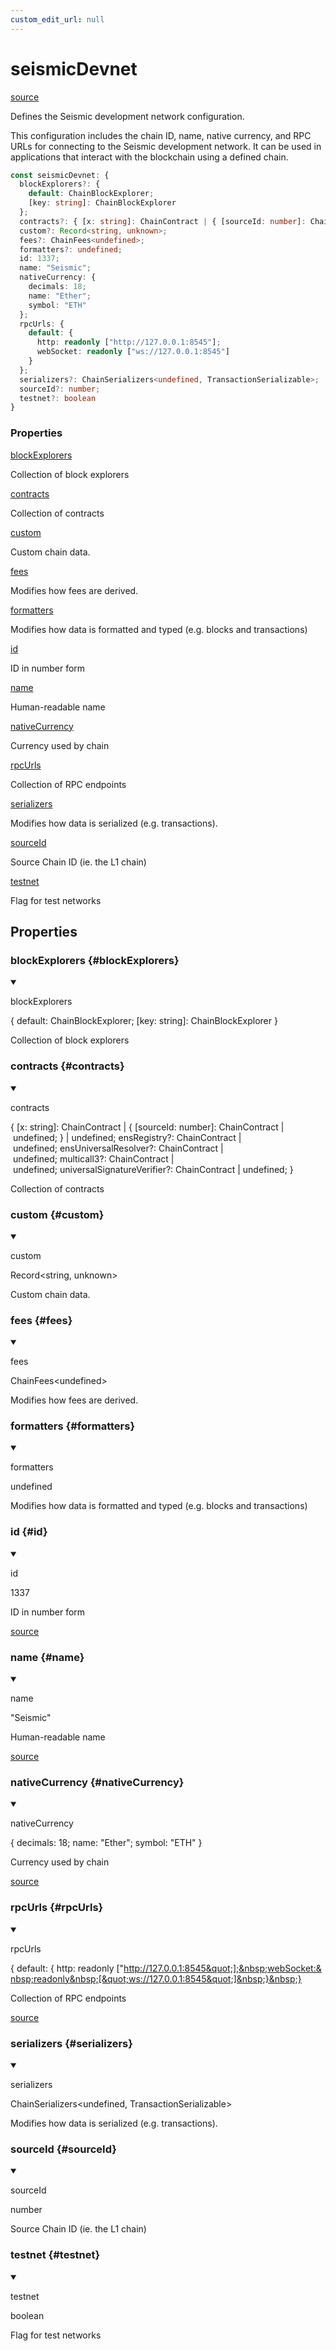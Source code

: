 ```yaml
---
custom_edit_url: null
---
```


# seismicDevnet
<div className="doc-side">
<div className="doc-main-source">

[source](https://github.com/SeismicSystems/seismic-client/blob/9a8e456/packages/seismic-viem/src/chain.ts#L75)

</div>
</div>

<div className="doc-subtitle">

Defines the Seismic development network configuration.

This configuration includes the chain ID, name, native currency, and RPC URLs
for connecting to the Seismic development network. It can be used in applications
that interact with the blockchain using a defined chain.

</div>

```ts
const seismicDevnet: {
  blockExplorers?: {
    default: ChainBlockExplorer;
    [key: string]: ChainBlockExplorer
  };
  contracts?: { [x: string]: ChainContract | { [sourceId: number]: ChainContract | undefined; } | undefined; ensRegistry?: ChainContract | undefined; ensUniversalResolver?: ChainContract | undefined; multicall3?: ChainContract | undefined; universalSignatureVerifier?: ChainContract | undefined; };
  custom?: Record<string, unknown>;
  fees?: ChainFees<undefined>;
  formatters?: undefined;
  id: 1337;
  name: "Seismic";
  nativeCurrency: {
    decimals: 18;
    name: "Ether";
    symbol: "ETH"
  };
  rpcUrls: {
    default: {
      http: readonly ["http://127.0.0.1:8545"];
      webSocket: readonly ["ws://127.0.0.1:8545"]
    }
  };
  serializers?: ChainSerializers<undefined, TransactionSerializable>;
  sourceId?: number;
  testnet?: boolean
}
```

<div className="doc-summary doc-properties">
<h3 className="doc-summary-title">Properties</h3>
<div className="doc-summary-item">
<div className="doc-summary-name"><a href="#blockExplorers">blockExplorers</a></div>
<div className="doc-summary-desc">

Collection of block explorers

</div>
</div>
<div className="doc-summary-item">
<div className="doc-summary-name"><a href="#contracts">contracts</a></div>
<div className="doc-summary-desc">

Collection of contracts

</div>
</div>
<div className="doc-summary-item">
<div className="doc-summary-name"><a href="#custom">custom</a></div>
<div className="doc-summary-desc">

Custom chain data.

</div>
</div>
<div className="doc-summary-item">
<div className="doc-summary-name"><a href="#fees">fees</a></div>
<div className="doc-summary-desc">

Modifies how fees are derived.

</div>
</div>
<div className="doc-summary-item">
<div className="doc-summary-name"><a href="#formatters">formatters</a></div>
<div className="doc-summary-desc">

Modifies how data is formatted and typed (e.g. blocks and transactions)

</div>
</div>
<div className="doc-summary-item">
<div className="doc-summary-name"><a href="#id">id</a></div>
<div className="doc-summary-desc">

ID in number form

</div>
</div>
<div className="doc-summary-item">
<div className="doc-summary-name"><a href="#name">name</a></div>
<div className="doc-summary-desc">

Human-readable name

</div>
</div>
<div className="doc-summary-item">
<div className="doc-summary-name"><a href="#nativeCurrency">nativeCurrency</a></div>
<div className="doc-summary-desc">

Currency used by chain

</div>
</div>
<div className="doc-summary-item">
<div className="doc-summary-name"><a href="#rpcUrls">rpcUrls</a></div>
<div className="doc-summary-desc">

Collection of RPC endpoints

</div>
</div>
<div className="doc-summary-item">
<div className="doc-summary-name"><a href="#serializers">serializers</a></div>
<div className="doc-summary-desc">

Modifies how data is serialized (e.g. transactions).

</div>
</div>
<div className="doc-summary-item">
<div className="doc-summary-name"><a href="#sourceId">sourceId</a></div>
<div className="doc-summary-desc">

Source Chain ID (ie. the L1 chain)

</div>
</div>
<div className="doc-summary-item">
<div className="doc-summary-name"><a href="#testnet">testnet</a></div>
<div className="doc-summary-desc">

Flag for test networks

</div>
</div>
</div>

## Properties

<div className="doc-header-hidden">

### blockExplorers {#blockExplorers}

</div>

<div className="doc-entry">

<details open className="doc-property">

<summary className="doc-member">

<span className="doc-name">blockExplorers</span>

<span className="doc-type">

{&nbsp;default:&nbsp;ChainBlockExplorer;&nbsp;[key:&nbsp;string]:&nbsp;ChainBlockExplorer&nbsp;}

</span>

</summary>

<div className="doc-desc">

Collection of block explorers

</div>

</details>

</div>

<div className="doc-header-hidden">

### contracts {#contracts}

</div>

<div className="doc-entry">

<details open className="doc-property">

<summary className="doc-member">

<span className="doc-name">contracts</span>

<span className="doc-type">

{&nbsp;[x:&nbsp;string]:&nbsp;ChainContract&nbsp;|&nbsp;{&nbsp;[sourceId:&nbsp;number]:&nbsp;ChainContract&nbsp;|&nbsp;undefined;&nbsp;}&nbsp;|&nbsp;undefined;&nbsp;ensRegistry?:&nbsp;ChainContract&nbsp;|&nbsp;undefined;&nbsp;ensUniversalResolver?:&nbsp;ChainContract&nbsp;|&nbsp;undefined;&nbsp;multicall3?:&nbsp;ChainContract&nbsp;|&nbsp;undefined;&nbsp;universalSignatureVerifier?:&nbsp;ChainContract&nbsp;|&nbsp;undefined;&nbsp;}

</span>

</summary>

<div className="doc-desc">

Collection of contracts

</div>

</details>

</div>

<div className="doc-header-hidden">

### custom {#custom}

</div>

<div className="doc-entry">

<details open className="doc-property">

<summary className="doc-member">

<span className="doc-name">custom</span>

<span className="doc-type">

Record&lt;string,&nbsp;unknown&gt;

</span>

</summary>

<div className="doc-desc">

Custom chain data.

</div>

</details>

</div>

<div className="doc-header-hidden">

### fees {#fees}

</div>

<div className="doc-entry">

<details open className="doc-property">

<summary className="doc-member">

<span className="doc-name">fees</span>

<span className="doc-type">

ChainFees&lt;undefined&gt;

</span>

</summary>

<div className="doc-desc">

Modifies how fees are derived.

</div>

</details>

</div>

<div className="doc-header-hidden">

### formatters {#formatters}

</div>

<div className="doc-entry">

<details open className="doc-property">

<summary className="doc-member">

<span className="doc-name">formatters</span>

<span className="doc-type">

undefined

</span>

</summary>

<div className="doc-desc">

Modifies how data is formatted and typed (e.g. blocks and transactions)

</div>

</details>

</div>

<div className="doc-header-hidden">

### id {#id}

</div>

<div className="doc-entry">

<details open className="doc-property">

<summary className="doc-member">

<span className="doc-name">id</span>

<span className="doc-type">

1337

</span>

</summary>

<div className="doc-desc">

ID in number form

</div>

</details>

<div className="doc-source">

[source](https://github.com/SeismicSystems/seismic-client/blob/9a8e456/packages/seismic-viem/src/chain.ts#L77)

</div>

</div>

<div className="doc-header-hidden">

### name {#name}

</div>

<div className="doc-entry">

<details open className="doc-property">

<summary className="doc-member">

<span className="doc-name">name</span>

<span className="doc-type">

&quot;Seismic&quot;

</span>

</summary>

<div className="doc-desc">

Human-readable name

</div>

</details>

<div className="doc-source">

[source](https://github.com/SeismicSystems/seismic-client/blob/9a8e456/packages/seismic-viem/src/chain.ts#L78)

</div>

</div>

<div className="doc-header-hidden">

### nativeCurrency {#nativeCurrency}

</div>

<div className="doc-entry">

<details open className="doc-property">

<summary className="doc-member">

<span className="doc-name">nativeCurrency</span>

<span className="doc-type">

{&nbsp;decimals:&nbsp;18;&nbsp;name:&nbsp;&quot;Ether&quot;;&nbsp;symbol:&nbsp;&quot;ETH&quot;&nbsp;}

</span>

</summary>

<div className="doc-desc">

Currency used by chain

</div>

</details>

<div className="doc-source">

[source](https://github.com/SeismicSystems/seismic-client/blob/9a8e456/packages/seismic-viem/src/chain.ts#L79)

</div>

</div>

<div className="doc-header-hidden">

### rpcUrls {#rpcUrls}

</div>

<div className="doc-entry">

<details open className="doc-property">

<summary className="doc-member">

<span className="doc-name">rpcUrls</span>

<span className="doc-type">

{&nbsp;default:&nbsp;{&nbsp;http:&nbsp;readonly&nbsp;[&quot;http://127.0.0.1:8545&quot;];&nbsp;webSocket:&nbsp;readonly&nbsp;[&quot;ws://127.0.0.1:8545&quot;]&nbsp;}&nbsp;}

</span>

</summary>

<div className="doc-desc">

Collection of RPC endpoints

</div>

</details>

<div className="doc-source">

[source](https://github.com/SeismicSystems/seismic-client/blob/9a8e456/packages/seismic-viem/src/chain.ts#L84)

</div>

</div>

<div className="doc-header-hidden">

### serializers {#serializers}

</div>

<div className="doc-entry">

<details open className="doc-property">

<summary className="doc-member">

<span className="doc-name">serializers</span>

<span className="doc-type">

ChainSerializers&lt;undefined,&nbsp;TransactionSerializable&gt;

</span>

</summary>

<div className="doc-desc">

Modifies how data is serialized (e.g. transactions).

</div>

</details>

</div>

<div className="doc-header-hidden">

### sourceId {#sourceId}

</div>

<div className="doc-entry">

<details open className="doc-property">

<summary className="doc-member">

<span className="doc-name">sourceId</span>

<span className="doc-type">

number

</span>

</summary>

<div className="doc-desc">

Source Chain ID (ie. the L1 chain)

</div>

</details>

</div>

<div className="doc-header-hidden">

### testnet {#testnet}

</div>

<div className="doc-entry">

<details open className="doc-property">

<summary className="doc-member">

<span className="doc-name">testnet</span>

<span className="doc-type">

boolean

</span>

</summary>

<div className="doc-desc">

Flag for test networks

</div>

</details>

</div>